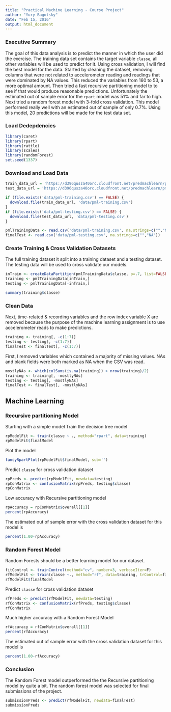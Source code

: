 ```yaml
---
title: "Practical Machine Learning - Course Project"
author: "Yury Bagotsky"
date: "Feb 15, 2016"
output: html_document
---
```


### Executive Summary
The goal of this data analysis is to predict the manner in which the user did
the exercise. The training data set contains the target variable `classe`, all 
other variables will be used to predict for it. Using cross validation, I will
find the best model for the data. Started by cleaning the dataset, 
removing columns that were not related to accelerometer reading and readings 
that were dominated by NA values. This reduced the variables from 160 to 53, a 
more optimal amount. Then tried a fast recursive partitioning model to 
 to see if that would produce reasonable predictions.  Unfortunately the 
estimated out of sample error for the `rpart` model was 51% and far to high.
Next tried a random forest model with 3-fold cross validation. This model
performed really well with an estimated out of sample of only 0.7%. Using this 
model, 20 predictions will be made for the test data set.

### Load Dedepdencies
```r
library(caret)
library(rpart)
library(rattle)
library(scales)
library(randomForest)
set.seed(1337)
```


### Download and Load Data
```r
train_data_url = 'https://d396qusza40orc.cloudfront.net/predmachlearn/pml-training.csv'
test_data_url = 'https://d396qusza40orc.cloudfront.net/predmachlearn/pml-testing.csv'

if (file.exists('data/pml-training.csv') == FALSE) {
  download.file(train_data_url, 'data/pml-training.csv')
}
if (file.exists('data/pml-testing.csv') == FALSE) {
  download.file(test_data_url, 'data/pml-testing.csv')
}

pmlTrainingData <- read.csv('data/pml-training.csv', na.strings=c("","NA"))
finalTest <- read.csv('data/pml-testing.csv', na.strings=c("","NA"))
```

### Create Training & Cross Validation Datasets
The full training dataset it split into a training dataset and a testing 
dataset. The testing data will be used to cross validate our models.
```r
inTrain <- createDataPartition(pmlTrainingData$classe, p=.7, list=FALSE)
training <- pmlTrainingData[inTrain,]
testing <- pmlTrainingData[-inTrain,]

summary(training$classe)
```

### Clean Data
Next, time-related & recording variables and the row index variable X are 
removed because the purpose of the machine learning assignment is to use 
accelerometer reads to make predictions.
```r
training <- training[, -c(1:7)]
testing <- testing[, -c(1:7)]
finalTest <- finalTest[, -c(1:7)]
```
First, I removed variables which contained a majority of missing values. NAs and
blank fields were both marked as NA when the CSV was read.
```r
mostlyNAs <- which(colSums(is.na(training)) > nrow(training)/2)
training <- training[, -mostlyNAs]
testing <- testing[, -mostlyNAs]
finalTest <- finalTest[, -mostlyNAs]
```

## Machine Learning

### Recursive partitioning Model
Starting with a simple model 
Train the decision tree model
```r
rpModelFit <- train(classe ~ ., method="rpart", data=training)
rpModelFit$finalModel
```
Plot the model
```r
fancyRpartPlot(rpModelFit$finalModel, sub='')
```
Predict `classe` for cross validation dataset
```r
rpPreds <- predict(rpModelFit, newdata=testing)
rpConMatrix <- confusionMatrix(rpPreds, testing$classe)
rpConMatrix
```
Low accuracy with Recursive partitioning model
```r
rpAccuracy = rpConMatrix$overall[[1]]
percent(rpAccuracy)
```
The estimated out of sample error with the cross validation dataset for this 
model is
```r
percent(1.00-rpAccuracy)
```


### Random Forest Model
Random Forests should be a better learning model for our dataset.
```r
fitControl <- trainControl(method="cv", number=3, verboseIter=F)
rfModelFit <- train(classe ~., method="rf", data=training, trControl=fitControl)
rfModelFit$finalModel
```

Predict `classe` for cross validation dataset
```r
rfPreds <- predict(rfModelFit, newdata=testing)
rfConMatrix <- confusionMatrix(rfPreds, testing$classe)
rfConMatrix
```
Much higher accuracy with a Random Forest Model
```r
rfAccuracy = rfConMatrix$overall[[1]]
percent(rfAccuracy)
```
The estimated out of sample error with the cross validation dataset for this 
model is
```r
percent(1.00-rfAccuracy)
```

### Conclusion
The Random Forest model outperformed the the Recursive partitioning model by 
quite a bit.  The random forest model was selected for final submissions of the 
project.

```r
submissionPreds <- predict(rfModelFit, newdata=finalTest)
submissionPreds
```
